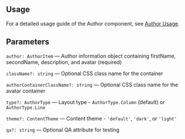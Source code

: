 

<Meta of={AuthorStories} />
<StoryTemplate>

## Usage

For a detailed usage guide of the Author component, see [Author Usage](https://github.com/gravity-ui/page-constructor/blob/main/memory-bank/usage/author.md).

## Parameters

`author: AuthorItem` — Author information object containing firstName, secondName, description, and avatar (required)

`className?: string` — Optional CSS class name for the container

`authorContainerClassName?: string` — Optional CSS class name for the avatar container

`type?: AuthorType` — Layout type - `AuthorType.Column` (default) or `AuthorType.Line`

`theme?: ContentTheme` — Content theme - `'default'`, `'dark'`, or `'light'`

`qa?: string` — Optional QA attribute for testing

</StoryTemplate>
